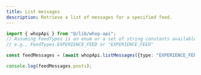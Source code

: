 ```yaml
---
title: List messages
description: Retrieve a list of messages for a specified feed.
---
```


```typescript
import { whopApi } from "@/lib/whop-api";
// Assuming FeedTypes is an enum or a set of string constants available
// e.g., FeedTypes.EXPERIENCE_FEED or "EXPERIENCE_FEED"

const feedMessages = (await whopApi.listMessages({type: "EXPERIENCE_FEED", id: "exp_xxx"})).feedPosts;

console.log(feedMessages.posts);
```
